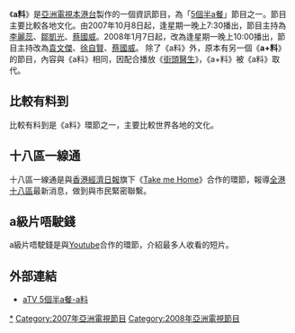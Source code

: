 {{noteTA
|T=a料
}}

《'''a料'''》是[[亞洲電視本港台|亞洲電視本港台]]製作的一個資訊節目，為「[[5個半a餐|5個半a餐]]」節目之一。節目主要比較各地文化。由2007年10月8日起，逢星期一晚上7:30播出，節目主持為[[李麗蕊|李麗蕊]]、[[鄒凱光|鄒凱光]]、[[蔡國威|蔡國威]]。2008年1月7日起，改為逢星期一晚上10:00播出，節目主持改為[[袁文傑|袁文傑]]、[[徐自賢|徐自賢]]、[[蔡國威|蔡國威]]。 除了《a料》外，原本有另一個《'''a+料'''》的節目，內容與《a料》相同，因配合播放《[[街頭醫生|街頭醫生]]》，《a+料》被《a料》取代。

== 比較有料到 ==
比較有料到是《a料》環節之一，主要比較世界各地的文化。

== 十八區一線通 ==
十八區一線通是與[[香港經濟日報|香港經濟日報]]旗下《[[Take_me_Home|Take me Home]]》合作的環節，報導[[香港行政區劃|全港十八區]]最新消息，做到與市民緊密聯繫。

== a級片唔駛錢 ==
a級片唔駛錢是與[[Youtube|Youtube]]合作的環節，介紹最多人收看的短片。

== 外部連結 ==
*[https://web.archive.org/web/20071127032905/http://www.hkatv.com/v3/infoprogram/07/fiveandhalfa/index.html aTV 5個半a餐-a料]

{{HK-tv-stub}}

[[Category:五個半a餐|*]]
[[Category:2007年亞洲電視節目|Category:2007年亞洲電視節目]]
[[Category:2008年亞洲電視節目|Category:2008年亞洲電視節目]]